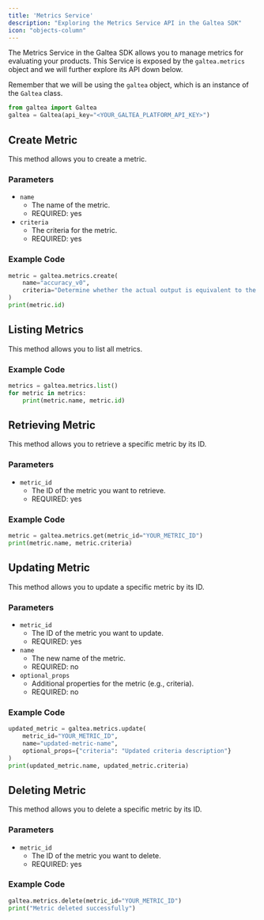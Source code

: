 ```yaml
---
title: 'Metrics Service'
description: "Exploring the Metrics Service API in the Galtea SDK"
icon: "objects-column"
---
```


The Metrics Service in the Galtea SDK allows you to manage metrics for evaluating your products.
This Service is exposed by the `galtea.metrics` object and we will further explore its API down below.

Remember that we will be using the `galtea` object, which is an instance of the `Galtea` class.
```python
from galtea import Galtea
galtea = Galtea(api_key="<YOUR_GALTEA_PLATFORM_API_KEY>")
```

## Create Metric

This method allows you to create a metric.

### Parameters

- `name`
  - The name of the metric.
  - REQUIRED: yes
- `criteria`
  - The criteria for the metric.
  - REQUIRED: yes

### Example Code

```python
metric = galtea.metrics.create(
    name="accuracy_v0",
    criteria="Determine whether the actual output is equivalent to the expected output."
)
print(metric.id)
```

## Listing Metrics

This method allows you to list all metrics.

### Example Code

```python
metrics = galtea.metrics.list()
for metric in metrics:
    print(metric.name, metric.id)
```

## Retrieving Metric

This method allows you to retrieve a specific metric by its ID.

### Parameters

- `metric_id`
  - The ID of the metric you want to retrieve.
  - REQUIRED: yes

### Example Code

```python
metric = galtea.metrics.get(metric_id="YOUR_METRIC_ID")
print(metric.name, metric.criteria)
```

## Updating Metric

This method allows you to update a specific metric by its ID.

### Parameters

- `metric_id`
  - The ID of the metric you want to update.
  - REQUIRED: yes
- `name`
  - The new name of the metric.
  - REQUIRED: no
- `optional_props`
  - Additional properties for the metric (e.g., criteria).
  - REQUIRED: no

### Example Code

```python
updated_metric = galtea.metrics.update(
    metric_id="YOUR_METRIC_ID",
    name="updated-metric-name",
    optional_props={"criteria": "Updated criteria description"}
)
print(updated_metric.name, updated_metric.criteria)
```

## Deleting Metric

This method allows you to delete a specific metric by its ID.

### Parameters

- `metric_id`
  - The ID of the metric you want to delete.
  - REQUIRED: yes

### Example Code

```python
galtea.metrics.delete(metric_id="YOUR_METRIC_ID")
print("Metric deleted successfully")
```

